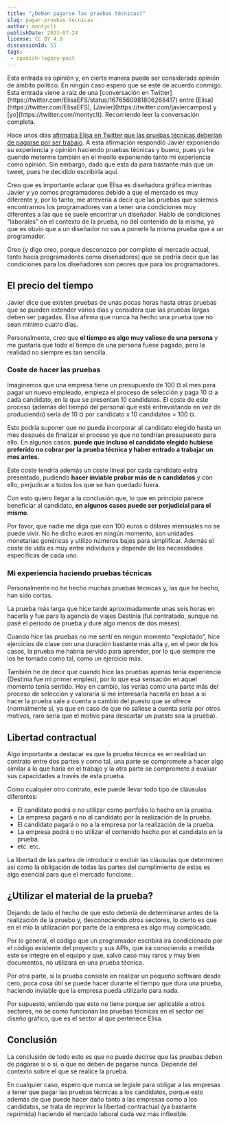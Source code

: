 ```yaml
---
title: "¿Deben pagarse las pruebas técnicas?"
slug: pagar-pruebas-tecnicas
author: montyclt
publishDate: 2023-07-24
license: CC BY 4.0
discussionId: 51
tags:
 - spanish-legacy-post
---
```


<Alert severity="warning">
    Esta entrada es opinión y, en cierta manera puede ser considerada opinión de
    ámbito político. En ningún caso espero que se esté de acuerdo conmigo.
</Alert>

<Alert severity="info">
    Esta entrada viene a raíz de una
    [conversación en
    Twitter](https://twitter.com/ElisaEFS/status/1676560981806268417) entre
    [Elisa](https://twitter.com/ElisaEFS),
    [Javier](https://twitter.com/javiercampos) y
    [yo](https://twitter.com/montyclt). Recomiendo leer la conversación
    completa.
</Alert>

Hace unos días [afirmaba Elisa en Twitter que las pruebas técnicas deberían de
pagarse por ser
trabajo](https://twitter.com/ElisaEFS/status/1676560981806268417).
A esta afirmación respondió Javier exponiendo su experiencia y opinión haciendo
pruebas técnicas y bueno, pues yo he querido meterme también en el meollo
exponiendo tanto mi experiencia como opinión. Sin embargo, dado que esta da para
bastante más que un tweet, pues he decidido escribirla aquí.

Creo que es importante aclarar que Elisa es diseñadora gráfica mientras Javier y
yo somos programadores debido a que el mercado es muy diferente y, por lo tanto,
me atrevería a decir que las pruebas que solemos encontrarnos los programadores
van a tener una condiciones muy diferentes a las que se suele encontrar un
diseñador. Hablo de condiciones “laborales” en el contexto de la prueba, no del
contenido de la misma, ya que es obvio que a un diseñador no vas a ponerle la
misma prueba que a un programador.

Creo (y digo creo, porque desconozco por completo el mercado actual, tanto hacía
programadores como diseñadores) que se podría decir que las condiciones para los
diseñadores son peores que para los programadores.

## El precio del tiempo

Javier dice que existen pruebas de unas pocas horas hasta otras pruebas que se
pueden extender varios días y considera que las pruebas largas deben ser
pagadas. Elisa afirma que nunca ha hecho una prueba que no sean mínimo cuatro
días.

Personalmente, creo que **el tiempo es algo muy valioso de una persona** y me
gustaría que todo el tiempo de una persona fuese pagado, pero la realidad no
siempre es tan sencilla.

### Coste de hacer las pruebas

Imaginemos que una empresa tiene un presupuesto de 100 ¤ al mes para pagar un
nuevo empleado, empieza el proceso de selección y paga 10 ¤ a cada candidato, en
la que se presentan 10 candidatos. El coste de este proceso (además del tiempo
del personal que está entrevistando en vez de produciendo) sería de 10 ¤ por
candidato x 10 candidatos = 100 ¤.

Esto podría suponer que no pueda incorporar al candidato elegido hasta un mes
después de finalizar el proceso ya que no tendrían presupuesto para ello. En
algunos casos, **puede que incluso el candidato elegido hubiese preferido no
cobrar por la prueba técnica y haber entrado a trabajar un mes antes.**

Este coste tendría además un coste lineal por cada candidato extra presentado,
pudiendo **hacer inviable probar más de n candidatos** y con ello, perjudicar a
todos los que se han quedado fuera.

Con esto quiero llegar a la conclusión que, lo que en principio parece
beneficiar al candidato, **en algunos casos puede ser perjudicial para el
mismo**.

<Alert severity="warning">
    Por favor, que nadie me diga que con 100 euros o dólares mensuales no se
    puede vivir. No he dicho euros en ningún momento, son unidades monetarias
    genéricas y utilizo números bajos para simplificar. Además el coste de vida
    es muy entre individuos y depende de las necesidades específicas de cada
    uno.
</Alert>

### Mi experiencia haciendo pruebas técnicas

Personalmente no he hecho muchas pruebas técnicas y, las que he hecho, han sido
cortas.

La prueba más larga que hice tardé aproximadamente unas seis horas en hacerla y
fue para la agencia de viajes Destinia (fui contratado, aunque no pasé el
periodo de prueba y duré algo menos de dos meses).

Cuando hice las pruebas no me sentí en ningún momento “explotado”, hice
ejercicios de clase con una duración bastante más alta y, en el peor de los
casos, la prueba me habría servido para aprender, por lo que siempre me los he
tomado como tal, como un ejercicio más.

También he de decir que cuando hice las pruebas apenas tenía experiencia
(Destinia fue mi primer empleo), por lo que esa sensación en aquel momento tenía
sentido. Hoy en cambio, las verías como una parte más del proceso de selección y
valoraría si me interesaría hacerla en base a si hacer la prueba sale a cuenta a
cambio del puesto que se ofrece (normalmente sí, ya que en caso de que no
saliese a cuenta sería por otros motivos, raro sería que el motivo para
descartar un puesto sea la prueba).

## Libertad contractual

Algo importante a destacar es que la prueba técnica es en realidad un contrato
entre dos partes y como tal, una parte se compromete a hacer algo similar a lo
que haría en el trabajo y la otra parte se compromete a evaluar sus capacidades
a través de esta prueba.

Como cualquier otro contrato, este puede llevar todo tipo de cláusulas
diferentes:

- El candidato podrá o no utilizar como portfolio lo hecho en la prueba.
- La empresa pagará o no al candidato por la realización de la prueba.
- El candidato pagará o no a la empresa por la realización de la prueba.
- La empresa podrá o no utilizar el contenido hecho por el candidato en la
  prueba.
- etc. etc.

La libertad de las partes de introducir o excluir las cláusulas que determinen
así como la obligación de todas las partes del cumplimiento de estas es algo
esencial para que el mercado funcione.

## ¿Utilizar el material de la prueba?

Dejando de lado el hecho de que esto debería de determinarse antes de la
realización de la pruebo y, desconociendo otros sectores, lo cierto es que en el
mío la utilización por parte de la empresa es algo muy complicado.

Por lo general, el código que un programador escribirá irá condicionado por el
código existente del proyecto y sus APIs, que irá conociendo a medida este se
integre en el equipo y que, salvo caso muy raros y muy bien documentos, no
utilizará en una prueba técnica.

Por otra parte, si la prueba consiste en realizar un pequeño software desde
cero, poca cosa útil se puede hacer durante el tiempo que dura una prueba,
haciendo inviable que la empresa pueda utilizarlo para nada.

Por supuesto, entiendo que esto no tiene porque ser aplicable a otros sectores,
no sé como funcionan las pruebas técnicas en el sector del diseño gráfico, que
es el sector al que pertenece Elisa.

## Conclusión

La conclusión de todo esto es que no puede decirse que las pruebas deben de
pagarse sí o sí, o que no deben de pagarse nunca. Depende del contexto sobre el
que se realice la prueba.

En cualquier caso, espero que nunca se legisle para obligar a las empresas a
tener que pagar las pruebas técnicas a los candidatos, porque esto además de que
puede hacer daño tanto a las empresas como a los candidatos, se trata de
reprimir la libertad contractual (ya bastante reprimida) haciendo el mercado
laboral cada vez más inflexible.
